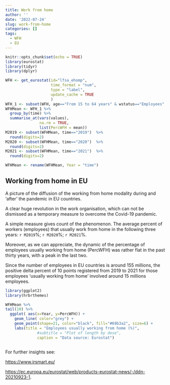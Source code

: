 ```yaml
---
title: Work from home
author: ''
date: '2022-07-24'
slug: work-from-home
categories: []
tags:
  - WFH
  - EU
---
```


```r
knitr::opts_chunk$set(echo = TRUE)
library(eurostat)
library(tidyr)
library(dplyr)
```

```r
WFH <- get_eurostat(id="lfsa_ehomp",
                    time_format = "num",
                    type = "label",
                    update_cache = TRUE
                    )
WFH_1 <- subset(WFH, age=="From 15 to 64 years" & wstatus=="Employees" & frequenc=="Usually")
WFHMean <- WFH_1 %>%
  group_by(time) %>%
  summarise_at(vars(values), 
               na.rm = TRUE, 
               list(PercWFH = mean))
M2019 <- subset(WFHMean, time=="2019")  %>%
  round(digits=2)
M2020 <- subset(WFHMean, time=="2020")  %>%
  round(digits=2)
M2021 <- subset(WFHMean, time=="2021")  %>%
  round(digits=2)

WFHMean <- rename(WFHMean, Year = "time")


```

## Working from home in EU

A picture of the diffusion of the working from home modality during and 'after' the pandemic in EU countries.

A clear huge revolution in the work organisation, which can not be dismissed as a temporary measure to overcome the Covid-19 pandemic.

A simple measure gives count of the phenomenon. The average percent of workers (employees) that usually work from home in the following three years: `r M2019`%; `r M2020`%; `r M2021`%.

Moreover, as we can appreciate, the dynamic of the percentage of employees usually working from home (PercWFH) was rather flat in the past thirty years, with a peak in the last two.

Since the number of employees in EU countries is around 155 millions, the positive delta percent of 10 points registered from 2019 to 2021 for those employees 'usually working from home' involved around 15 millions employees. 

```r
library(ggplot2)
library(hrbrthemes)

WFHMean %>%
tail(10) %>%
  ggplot( aes(x=Year, y=PercWFH)) +
    geom_line( color="grey") +
    geom_point(shape=21, color="black", fill="#69b3a2", size=6) +
    labs(title = "Employees usually working from home (%)",
              #subtitle = "Plot of length by dose",
              caption = "Data source: Eurostat")
    

```

For further insights see:

<https://www.irsmart.eu/>

<https://ec.europa.eu/eurostat/web/products-eurostat-news/-/ddn-20210923-1>.
